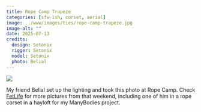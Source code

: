 ```yaml
---
title: Rope Camp Trapeze
categories: [sfw-ish, corset, aerial]
image: ../www/images/ties/rope-camp-trapeze.jpg
image-alt: ""
date: 2025-07-13
credits: 
  design: Setonix
  rigger: Setonix
  model: Setonix
  photo: Belial
---
```


![](../www/images/ties/rope-camp-trapeze.jpg)

My friend Belial set up the lighting and took this photo at Rope Camp. Check [FetLife](https://fetlife.com/search/pictures?q=setonix+rope+camp) for more pictures from that weekend, including one of him in a rope corset in a hayloft for my ManyBodies project.